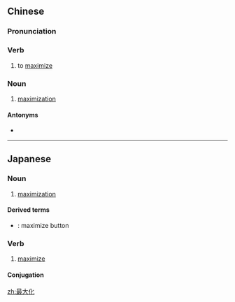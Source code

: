 ==Chinese==
{{zh-forms|type=21}}

===Pronunciation===
{{zh-pron
|m=zuìdàhuà
|c=zeoi3 daai6 faa3
|cat=v,n
}}

===Verb===
{{zh-verb}}

# to [[maximize]]

===Noun===
{{zh-noun}}

# [[maximization]]

====Antonyms====
* {{zh-l|最小化}}

----

==Japanese==
{{ja-kanjitab|さい|だい|か|yomi=on}}

===Noun===
{{ja-noun|さいだいか}}

# [[maximization]]

====Derived terms====
* {{ja-r|最大化ブタン|さいだいか ブタン}}: maximize button

===Verb===
{{ja-verb-suru|さいだいか}}

# [[maximize]]

====Conjugation====
{{ja-suru|さいだいか}}

[[zh:最大化]]